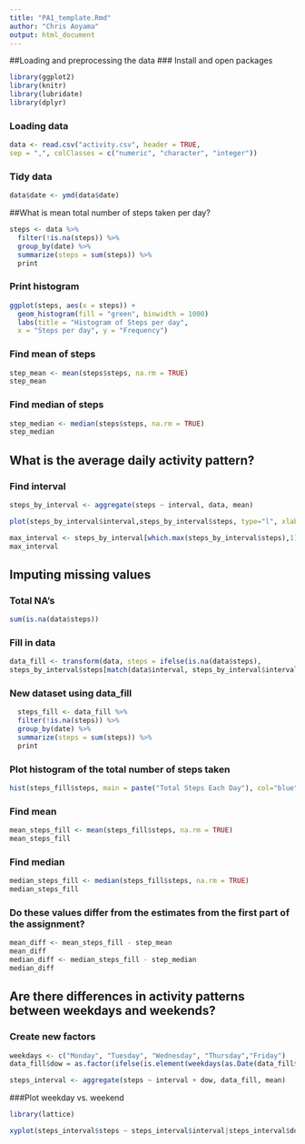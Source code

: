 ```yaml
---
title: "PA1_template.Rmd"
author: "Chris Aoyama"
output: html_document
---
```



##Loading and preprocessing the data
### Install and open packages
```r
library(ggplot2)
library(knitr)
library(lubridate)
library(dplyr)
```
### Loading data
```r
data <- read.csv("activity.csv", header = TRUE,
sep = ",", colClasses = c("numeric", "character", "integer"))
```
### Tidy data
```r
data$date <- ymd(data$date)
```
##What is mean total number of steps taken per day?
```r
steps <- data %>%
  filter(!is.na(steps)) %>%
  group_by(date) %>%
  summarize(steps = sum(steps)) %>%
  print
```
### Print histogram
```r
ggplot(steps, aes(x = steps)) + 
  geom_histogram(fill = "green", binwidth = 1000) 
  labs(title = "Histogram of Steps per day", 
  x = "Steps per day", y = "Frequency")
```
### Find mean of steps
```r
step_mean <- mean(steps$steps, na.rm = TRUE)
step_mean
```
### Find median of steps
```r
step_median <- median(steps$steps, na.rm = TRUE)
step_median
```
## What is the average daily activity pattern?

### Find interval
```r
steps_by_interval <- aggregate(steps ~ interval, data, mean)

plot(steps_by_interval$interval,steps_by_interval$steps, type="l", xlab="Interval", ylab="Number of Steps",main="Average Number of Steps per Day by Interval")

max_interval <- steps_by_interval[which.max(steps_by_interval$steps),1]
max_interval
```

## Imputing missing values
### Total NA's
```r
sum(is.na(data$steps))
```
### Fill in data
```r
data_fill <- transform(data, steps = ifelse(is.na(data$steps), 
steps_by_interval$steps[match(data$interval, steps_by_interval$interval)], data$steps))
```

### New dataset using data_fill
```r
  steps_fill <- data_fill %>%
  filter(!is.na(steps)) %>%
  group_by(date) %>%
  summarize(steps = sum(steps)) %>%
  print
```
### Plot histogram of the total number of steps taken
```r
hist(steps_fill$steps, main = paste("Total Steps Each Day"), col="blue", xlab="Number of Steps")

```
### Find mean
```r
mean_steps_fill <- mean(steps_fill$steps, na.rm = TRUE)
mean_steps_fill
```
### Find median
```r
median_steps_fill <- median(steps_fill$steps, na.rm = TRUE)
median_steps_fill
```
### Do these values differ from the estimates from the first part of the assignment?
```r
mean_diff <- mean_steps_fill - step_mean
mean_diff
median_diff <- median_steps_fill - step_median
median_diff
```
## Are there differences in activity patterns between weekdays and weekends?

### Create new factors
```r
weekdays <- c("Monday", "Tuesday", "Wednesday", "Thursday","Friday")
data_fill$dow = as.factor(ifelse(is.element(weekdays(as.Date(data_fill$date)),weekdays), "Weekday", "Weekend"))

steps_interval <- aggregate(steps ~ interval + dow, data_fill, mean)
```
###Plot weekday vs. weekend
```r
library(lattice)

xyplot(steps_interval$steps ~ steps_interval$interval|steps_interval$dow, main="Average Steps per Day by Interval",xlab="Interval", ylab="Steps",layout=c(1,2), type="l")
```

